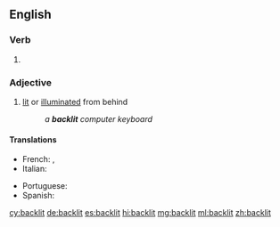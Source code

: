 ==English==

===Verb===
{{head|en|verb form}}

# {{en-past of|backlight}}

===Adjective===
{{en-adj}}

# [[lit]] or [[illuminated]] from behind
#: ''a '''backlit''' computer keyboard''

====Translations====
{{trans-top|Illuminated from behind}}
* French: {{t+|fr|rétro-éclairé}}, {{t|fr|éclairé par derrière}}
* Italian: {{t|it|illuminato dal di dietro}}
{{trans-mid}}
* Portuguese: {{t|pt|retroiluminado}}
* Spanish: {{t+|es|retroiluminado}}
{{trans-bottom}}

[[cy:backlit]]
[[de:backlit]]
[[es:backlit]]
[[hi:backlit]]
[[mg:backlit]]
[[ml:backlit]]
[[zh:backlit]]